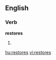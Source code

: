 
==English==

===Verb===
'''restores'''

# {{third-person singular of|[[restore]]}}

[[hu:restores]]
[[vi:restores]]